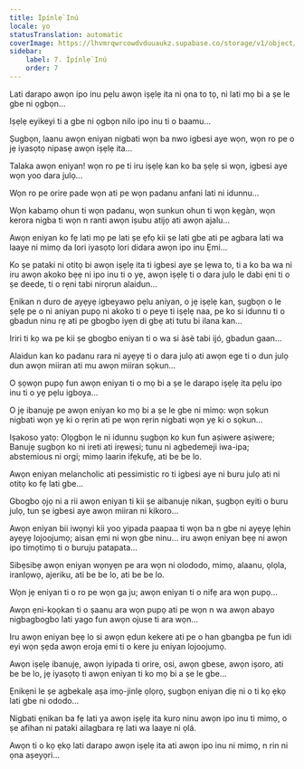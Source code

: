 ```yaml
---
title: Ìpínlẹ̀ Inú
locale: yo
statusTranslation: automatic
coverImage: https://lhvmrqwrcowdvduuaukz.supabase.co/storage/v1/object/public/strapi-uploads/small_cover-tratado-de-psicologia-revolucionaria.webp-5e15e1cec4e0ebebcde5d7fc7565d8fd.webp
sidebar:
    label: 7. Ìpínlẹ̀ Inú
    order: 7
---
```

Lati darapo awọn ipo inu pẹlu awọn iṣẹlẹ ita ni ọna to tọ, ni lati mọ bi a ṣe le gbe ni ọgbọn...

Iṣẹlẹ eyikeyi ti a gbe ni ọgbọn nilo ipo inu ti o baamu...

Ṣugbọn, laanu awọn eniyan nigbati wọn ba nwo igbesi aye wọn, wọn ro pe o jẹ iyasọtọ nipasẹ awọn iṣẹlẹ ita...

Talaka awọn eniyan! wọn ro pe ti iru iṣẹlẹ kan ko ba ṣẹlẹ si wọn, igbesi aye wọn yoo dara julọ...

Wọn ro pe orire pade wọn ati pe wọn padanu anfani lati ni idunnu...

Wọn kabamọ ohun ti wọn padanu, wọn sunkun ohun ti wọn kẹgàn, wọn kerora nigba ti wọn n ranti awọn iṣubu atijọ ati awọn ajalu...

Awọn eniyan ko fẹ lati mọ pe lati ṣe ẹfọ kii ṣe lati gbe ati pe agbara lati wa laaye ni mimọ da lori iyasọtọ lori didara awọn ipo inu Ẹmi...

Ko ṣe pataki ni otitọ bi awọn iṣẹlẹ ita ti igbesi aye ṣe lẹwa to, ti a ko ba wa ni iru awọn akoko bẹẹ ni ipo inu ti o yẹ, awọn iṣẹlẹ ti o dara julọ le dabi ẹni ti o ṣe deede, ti o rẹni tabi nirọrun alaidun...

Ẹnikan n duro de ayẹyẹ igbeyawo pẹlu aniyan, o jẹ iṣẹlẹ kan, ṣugbọn o le ṣẹlẹ pe o ni aniyan pupọ ni akoko ti o peye ti iṣẹlẹ naa, pe ko si idunnu ti o gbadun ninu rẹ ati pe gbogbo iyẹn di gbẹ ati tutu bi ilana kan...

Iriri ti kọ wa pe kii ṣe gbogbo eniyan ti o wa si àsè tabi ijó, gbadun gaan...

Alaidun kan ko padanu rara ni ayẹyẹ ti o dara julọ ati awọn ege ti o dun julọ dun awọn miiran ati mu awọn miiran sọkun...

O ṣọwọn pupọ fun awọn eniyan ti o mọ bi a ṣe le darapo iṣẹlẹ ita pẹlu ipo inu ti o yẹ pẹlu igboya...

O jẹ ibanujẹ pe awọn eniyan ko mọ bi a ṣe le gbe ni mimọ: wọn sọkun nigbati wọn yẹ ki o rẹrin ati pe wọn rẹrin nigbati wọn yẹ ki o sọkun...

Iṣakoso yatọ: Ọlọgbọn le ni idunnu ṣugbọn ko kun fun aṣiwere aṣiwere; Banujẹ ṣugbọn ko ni ireti ati irẹwẹsi; tunu ni agbedemeji iwa-ipa; abstemious ni orgi; mimọ laarin ifẹkufẹ, ati be be lo.

Awọn eniyan melancholic ati pessimistic ro ti igbesi aye ni buru julọ ati ni otitọ ko fẹ lati gbe...

Gbogbo ọjọ ni a rii awọn eniyan ti kii ṣe aibanujẹ nikan, ṣugbọn eyiti o buru julọ, tun ṣe igbesi aye awọn miiran ni kikoro...

Awọn eniyan bii iwọnyi kii yoo yipada paapaa ti wọn ba n gbe ni ayẹyẹ lẹhin ayẹyẹ lojoojumọ; aisan ẹmi ni wọn gbe ninu... iru awọn eniyan bẹẹ ni awọn ipo timọtimọ ti o buruju patapata...

Sibẹsibẹ awọn eniyan wọnyẹn pe ara wọn ni olododo, mimọ, alaanu, ọlọla, iranlọwọ, ajeriku, ati be be lo, ati be be lo.

Wọn jẹ eniyan ti o ro pe wọn ga ju; awọn eniyan ti o nifẹ ara wọn pupọ...

Awọn ẹni-kọọkan ti o ṣaanu ara wọn pupọ ati pe wọn n wa awọn abayo nigbagbogbo lati yago fun awọn ojuse ti ara wọn...

Iru awọn eniyan bẹẹ lo si awọn ẹdun kekere ati pe o han gbangba pe fun idi eyi wọn ṣẹda awọn eroja ẹmi ti o kere ju eniyan lojoojumọ.

Awọn iṣẹlẹ ibanujẹ, awọn iyipada ti orire, osi, awọn gbese, awọn iṣoro, ati be be lo, jẹ iyasọtọ ti awọn eniyan ti ko mọ bi a ṣe le gbe...

Ẹnikẹni le ṣe agbekalẹ aṣa imọ-jinlẹ ọlọrọ, ṣugbọn eniyan diẹ ni o ti kọ ẹkọ lati gbe ni ododo...

Nigbati ẹnikan ba fẹ lati ya awọn iṣẹlẹ ita kuro ninu awọn ipo inu ti mimọ, o ṣe afihan ni pataki ailagbara rẹ lati wa laaye ni ọlá.

Awọn ti o kọ ẹkọ lati darapo awọn iṣẹlẹ ita ati awọn ipo inu ni mimọ, n rin ni ọna aṣeyọri...

